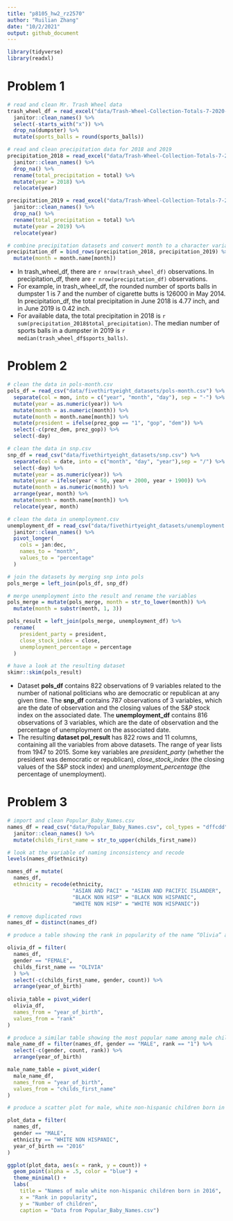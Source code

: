 ```yaml
---
title: "p8105_hw2_rz2570"
author: "Ruilian Zhang"
date: "10/2/2021"
output: github_document
---
```


```r
library(tidyverse)
library(readxl)
```



# Problem 1

```r
# read and clean Mr. Trash Wheel data
trash_wheel_df = read_excel("data/Trash-Wheel-Collection-Totals-7-2020-2.xlsx", sheet = "Mr. Trash Wheel", range = "A2:N535") %>% 
  janitor::clean_names() %>% 
  select(-starts_with("x")) %>% 
  drop_na(dumpster) %>% 
  mutate(sports_balls = round(sports_balls))
```

```r
# read and clean precipitation data for 2018 and 2019
precipitation_2018 = read_excel("data/Trash-Wheel-Collection-Totals-7-2020-2.xlsx", sheet = "2018 Precipitation", range = "A2:B14") %>% 
  janitor::clean_names() %>%
  drop_na() %>% 
  rename(total_precipitation = total) %>% 
  mutate(year = 2018) %>% 
  relocate(year)

precipitation_2019 = read_excel("data/Trash-Wheel-Collection-Totals-7-2020-2.xlsx", sheet = "2019 Precipitation", range = "A2:B14") %>% 
  janitor::clean_names() %>%
  drop_na() %>% 
  rename(total_precipitation = total) %>% 
  mutate(year = 2019) %>% 
  relocate(year)

# combine precipitation datasets and convert month to a character variable
precipitation_df = bind_rows(precipitation_2018, precipitation_2019) %>% 
  mutate(month = month.name[month])
```

* In trash_wheel_df, there are `r nrow(trash_wheel_df)` observations. In precipitation_df, there are `r nrow(precipitation_df)` observations. 
* For example, in trash_wheel_df, the rounded number of sports balls in dumpster 1 is 7 and the number of cigarette butts is 126000 in May 2014. In precipitation_df, the total precipitation in June 2018 is 4.77 inch, and in June 2019 is 0.42 inch.
* For available data, the total precipitation in 2018 is `r sum(precipitation_2018$total_precipitation)`. The median number of sports balls in a dumpster in 2019 is `r median(trash_wheel_df$sports_balls)`.



# Problem 2

```r
# clean the data in pols-month.csv
pols_df = read_csv("data/fivethirtyeight_datasets/pols-month.csv") %>%
  separate(col = mon, into = c("year", "month", "day"), sep = "-") %>%
  mutate(year = as.numeric(year)) %>% 
  mutate(month = as.numeric(month)) %>% 
  mutate(month = month.name[month]) %>% 
  mutate(president = ifelse(prez_gop == "1", "gop", "dem")) %>% 
  select(-c(prez_dem, prez_gop)) %>% 
  select(-day)
```

```r
# clean the data in snp.csv
snp_df = read_csv("data/fivethirtyeight_datasets/snp.csv") %>% 
  separate(col = date, into = c("month", "day", "year"),sep = "/") %>% 
  select(-day) %>% 
  mutate(year = as.numeric(year)) %>% 
  mutate(year = ifelse(year < 50, year + 2000, year + 1900)) %>% 
  mutate(month = as.numeric(month)) %>%
  arrange(year, month) %>% 
  mutate(month = month.name[month]) %>% 
  relocate(year, month)
```

```r
# clean the data in unemployment.csv
unemployment_df = read_csv("data/fivethirtyeight_datasets/unemployment.csv") %>% 
  janitor::clean_names() %>% 
  pivot_longer(
    cols = jan:dec,
    names_to = "month",
    values_to = "percentage"
  )
```

```r
# join the datasets by merging snp into pols
pols_merge = left_join(pols_df, snp_df)

# merge unemployment into the result and rename the variables
pols_merge = mutate(pols_merge, month = str_to_lower(month)) %>% 
  mutate(month = substr(month, 1, 3))

pols_result = left_join(pols_merge, unemployment_df) %>% 
  rename(
    president_party = president,
    close_stock_index = close,
    unemployment_percentage = percentage
  )
```

```r
# have a look at the resulting dataset
skimr::skim(pols_result)
```

* Dataset **pols_df** contains 822 observations of 9 variables related to the number of national politicians who are democratic or republican at any given time. The **snp_df** contains 787 observations of 3 variables, which are the date of observation and the closing values of the S&P stock index on the associated date. The **unemployment_df** contains 816 observations of 3 variables, which are the date of observation and the percentage of unemployment on the associated date. 
* The resulting **dataset pol_result** has 822 rows and 11 columns, containing all the variables from above datasets. The range of year lists from 1947 to 2015. Some key variables are  *president_party* (whether the president was democratic or republican), *close_stock_index* (the closing values of the S&P stock index) and *unemployment_percentage* (the percentage of unemployment).



# Problem 3

```r
# import and clean Popular_Baby_Names.csv
names_df = read_csv("data/Popular_Baby_Names.csv", col_types = "dffcdd") %>% 
  janitor::clean_names() %>% 
  mutate(childs_first_name = str_to_upper(childs_first_name))

# look at the variable of naming inconsistency and recode
levels(names_df$ethnicity)

names_df = mutate(
  names_df,
  ethnicity = recode(ethnicity,
                     "ASIAN AND PACI" = "ASIAN AND PACIFIC ISLANDER",
                     "BLACK NON HISP" = "BLACK NON HISPANIC",
                     "WHITE NON HISP" = "WHITE NON HISPANIC"))

# remove duplicated rows
names_df = distinct(names_df)
```

```r
# produce a table showing the rank in popularity of the name “Olivia” as a female baby over time

olivia_df = filter(
  names_df,
  gender == "FEMALE",
  childs_first_name == "OLIVIA"
  ) %>% 
  select(-c(childs_first_name, gender, count)) %>% 
  arrange(year_of_birth)
  
olivia_table = pivot_wider(
  olivia_df,
  names_from = "year_of_birth",
  values_from = "rank"
)
```

```r
# produce a similar table showing the most popular name among male children over time
male_name_df = filter(names_df, gender == "MALE", rank == "1") %>% 
  select(-c(gender, count, rank)) %>% 
  arrange(year_of_birth)

male_name_table = pivot_wider(
  male_name_df,
  names_from = "year_of_birth",
  values_from = "childs_first_name"
)
```

```r
# produce a scatter plot for male, white non-hispanic children born in 2016

plot_data = filter(
  names_df,
  gender == "MALE",
  ethnicity == "WHITE NON HISPANIC",
  year_of_birth == "2016"
)

ggplot(plot_data, aes(x = rank, y = count)) + 
  geom_point(alpha = .5, color = "blue") + 
  theme_minimal() +
  labs(
    title = "Names of male white non-hispanic children born in 2016",
    x = "Rank in popularity",
    y = "Number of children",
    caption = "Data from Popular_Baby_Names.csv")
```

